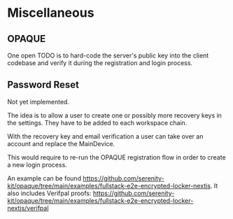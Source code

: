 # Miscellaneous

## OPAQUE

One open TODO is to hard-code the server's public key into the client codebase and verify it during the registration and login process.

## Password Reset

Not yet implemented.

The idea is to allow a user to create one or possibly more recovery keys in the settings. They have to be added to each workspace chain.

With the recovery key and email verification a user can take over an account and replace the MainDevice.

This would require to re-run the OPAQUE registration flow in order to create a new login process.

An example can be found https://github.com/serenity-kit/opaque/tree/main/examples/fullstack-e2e-encrypted-locker-nextjs. It also includes Verifpal proofs: https://github.com/serenity-kit/opaque/tree/main/examples/fullstack-e2e-encrypted-locker-nextjs/verifpal
